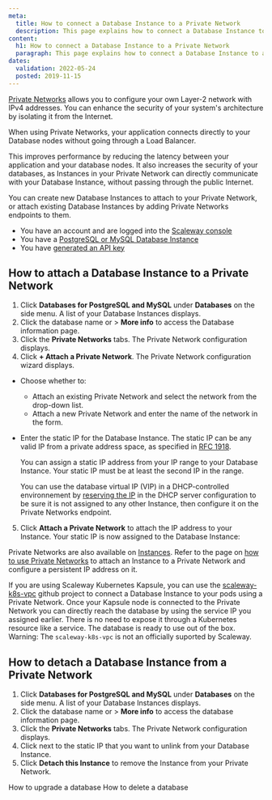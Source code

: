 ```yaml
---
meta:
  title: How to connect a Database Instance to a Private Network
  description: This page explains how to connect a Database Instance to a Private Network
content:
  h1: How to connect a Database Instance to a Private Network
  paragraph: This page explains how to connect a Database Instance to a Private Network
dates:
  validation: 2022-05-24
  posted: 2019-11-15
---
```


[Private Networks](/network/vpc/quickstart/) allows you to configure your own Layer-2 network with IPv4 addresses. You can enhance the security of your system's architecture by isolating it from the Internet.

When using Private Networks, your application connects directly to your Database nodes without going through a Load Balancer.

This improves performance by reducing the latency between your application and your database nodes. It also increases the security of your databases, as Instances in your Private Network can directly communicate with your Database Instance, without passing through the public Internet.

You can create new Database Instances to attach to your Private Network, or attach existing Database Instances by adding Private Networks endpoints to them.

<Message type="requirement">

- You have an account and are logged into the [Scaleway console](https://console.scaleway.com)
- You have a [PostgreSQL or MySQL Database Instance](/databases/databases-for-postgresql-and-mysql/quickstart)
- You have [generated an API key](/console/my-project/how-to/generate-api-key/)

</Message>

## How to attach a Database Instance to a Private Network

1. Click **Databases for PostgreSQL and MySQL** under **Databases** on the side menu. A list of your Database Instances displays.
2. Click the database name or <Icon name="more" /> > **More info** to access the Database information page.
3. Click the **Private Networks** tabs. The Private Network configuration displays.
4. Click **+ Attach a Private Network**. The Private Network configuration wizard displays.
  * Choose whether to:
    * Attach an existing Private Network and select the network from the drop-down list.
    * Attach a new Private Network and enter the name of the network in the form.
  * Enter the static IP for the Database Instance. The static IP can be any valid IP from a private address space, as specified in [RFC 1918](https://datatracker.ietf.org/doc/html/rfc1918).
    <Message type="note">

    You can assign a static IP address from your IP range to your Database Instance. Your static IP must be at least the second IP in the range.

    </Message>

    <Message type="tip">

    You can use the database virtual IP (VIP) in a DHCP-controlled environnement by [reserving the IP](/network/vpc/how-to/configure-a-public-gateway/#how-to-review-and-configure-dhcp) in the DHCP server configuration to be sure it is not assigned to any other Instance, then configure it on the Private Networks endpoint.

    </Message>
5. Click **Attach a Private Network** to attach the IP address to your Instance. Your static IP is now assigned to the Database Instance:
  <Lightbox src="scaleway-dbaas-pn-attached.webp" alt="" />

<Message type="tip">

Private Networks are also available on [Instances](https://www.scaleway.com/en/virtual-instances/). Refer to the page on [how to use Private Networks](/compute/instances/how-to/use-private-networks/) to attach an Instance to a Private Network and configure a persistent IP address on it.

</Message>

<Message type="tip">

If you are using Scaleway Kubernetes Kapsule, you can use the [scaleway-k8s-vpc](https://github.com/Sh4d1/scaleway-k8s-vpc) github project to connect a Database Instance to your pods using a Private Network.
Once your Kapsule node is connected to the Private Network you can directly reach the database by using the service IP you assigned earlier. There is no need to expose it through a Kubernetes resource like a service. The database is ready to use out of the box.
Warning: The `scaleway-k8s-vpc` is not an officially suported by Scaleway.

</Message>

## How to detach a Database Instance from a Private Network


1. Click **Databases for PostgreSQL and MySQL** under **Databases** on the side menu. A list of your Database Instances displays.
2. Click the database name or <Icon name="more" /> > **More info** to access the database information page.
3. Click the **Private Networks** tabs. The Private Network configuration displays.
4. Click <Icon name="unlink" /> next to the static IP that you want to unlink from your Database Instance.
5. Click **Detach this Instance** to remove the Instance from your Private Network.


<Navigation title="See Also">
  <PreviousButton to="/databases/databases-for-postgresql-and-mysql/how-to/upgrade-a-database/">How to upgrade a database</PreviousButton>
  <NextButton to="/databases/databases-for-postgresql-and-mysql/how-to/delete-a-database/">How to delete a database</NextButton>
</Navigation>